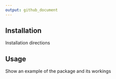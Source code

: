 ```yaml
---
output: github_document
---
```

<!-- README.md is generated from README.Rmd. Please edit that file -->

## Installation

Installation directions


## Usage

Show an example of the package and its workings